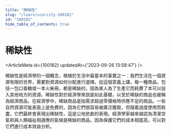 ```yaml
---
title: "稀缺性"
slug: "/learn/scarcity-100182"
id: "100182"
hide_table_of_contents: true
---
```



# 稀缺性

<ArticleMeta id={100182} updatedAt={'2023-09-26 13:58:47'} />
<div className='border-solid border-b border-t-0 my-4 border-[var(--ifm-color-gray-300)]' />

稀缺性是經濟學的一個概念，根植於生活中最基本的事實之一：我們生活在一個資源有限的世界，需要對資源如何分配進行選擇。從這個意義上講，每一種商品，包括一包口香糖或一本火柴冊，都是稀缺的，因為某人為了生產它而耗費了本可以投入其他地方的資源。稀缺性對於經濟學來説是如此基礎，以至於稀缺的商品也被稱為經濟商品。在經濟學中，稀缺商品是指需求超過零價格時供應不足的商品。一些自然資源可能表面上是免費的，因為它們很容易被廣泛獲取，但隨着過度使用而耗盡，它們最終會表現出稀缺性，這是公地悲劇的表現。經濟學家越來越認為清潔空氣和與人類福祉相適應的氣候是稀缺的商品，因為保護它們的成本相當高，可以對它們進行成本效益分析。
